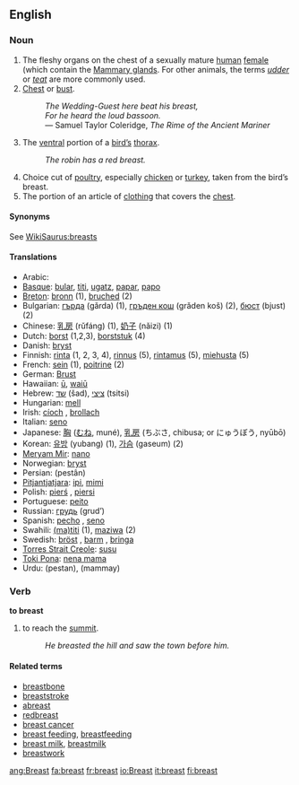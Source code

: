 ==English==

===Noun===
{{en-noun-reg}}

# The fleshy organs on the chest of a sexually mature [[human]] [[female]] (which contain the [[Mammary gland]]s. For other animals, the terms ''[[udder]]'' or ''[[teat]]'' are more commonly used.
# [[Chest]] or [[bust]].
#: ''The Wedding-Guest here beat his breast,''
#: ''For he heard the loud bassoon.''
#: — Samuel Taylor Coleridge, ''The Rime of the Ancient Mariner''
#The [[ventral]] portion of a [[bird|bird’s]] [[thorax]].
#: ''The robin has a red breast.''
# Choice cut of [[poultry]], especially [[chicken]] or [[turkey]], taken from the bird’s breast.
# The portion of an article of [[clothing]] that covers the [[chest]].

====Synonyms====
See [[WikiSaurus:breasts]]

====Translations====
*Arabic: {{ARchar|[[صدر]]}} {{Unicode(ʂadr)}} {{m}}
*[[Basque]]: [[bular]], [[titi]], [[ugatz]], [[papar]], [[papo]]
*[[Breton]]: [[bronn]] {{f}} (1), [[bruched]] {{m}} (2)
*Bulgarian: [[гърда]] (gǎrda) {{f}} (1), [[гръден кош]] (grǎden koš) {{m}} (2), [[бюст]] (bjust) {{m}} (2)
*Chinese: [[乳房]] (rǔfáng) (1), [[奶子]] (nǎizi) (1)
*Dutch: [[borst]] {{f}} (1,2,3), [[borststuk]] {{n}} (4)
*Danish: [[bryst]] {{n}}
*Finnish: [[rinta]] (1, 2, 3, 4), [[rinnus]] (5), [[rintamus]] (5), [[miehusta]] (5)
*French: [[sein]] {{m}} (1), [[poitrine]] {{f}} (2)
*German: [[Brust]] {{f}}
*Hawaiian: [[ū]], [[waiū]]
*Hebrew: [[שד]] (šad), [[ציצי]] (tsitsi)
*Hungarian: [[mell]]
*Irish: [[cíoch]] {{f}}, [[brollach]] {{m}}
*Italian: [[seno]] {{m}}
*Japanese: [[胸]] ([[むね]], muné), [[乳房]] (ちぶさ, chibusa; or にゅうぼう, nyūbō)
*Korean: [[유방]] (yubang) (1), [[가슴]] (gaseum) (2)
*[[Meryam Mir]]: [[nano]]
*Norwegian: [[bryst]] {{n}}
*Persian: {{FAchar|[[پستان]]}} (pestân)
*[[Pitjantjatjara]]: [[ipi]], [[mimi]]
*Polish: [[pierś]] {{f}}, [[piersi]] {{p}}
*Portuguese: [[peito]] {{m}}
*Russian: [[грудь]] (grud’) {{f}}
*Spanish: [[pecho]] {{m}}, [[seno]] {{m}}
*Swahili: [[(ma)titi]] (1), [[maziwa]] (2)
*Swedish: [[bröst]] {{n}}, [[barm]] {{c}}, [[bringa]] {{c}}
*[[Torres Strait Creole]]: [[susu]]
*[[Toki Pona]]: [[nena mama]]
*Urdu: {{FAchar|[[پستان]]}} (pestan), (mammay)

===Verb===
'''to breast'''
# to reach the [[summit]].
#: ''He breasted the hill and saw the town before him.''

====Related terms====
*[[breastbone]]
*[[breaststroke]]
*[[abreast]]
*[[redbreast]]
*[[breast cancer]]
*[[breast feeding]], [[breastfeeding]]
*[[breast milk]], [[breastmilk]]
*[[breastwork]]
[[ang:Breast]]
[[fa:breast]]
[[fr:breast]]
[[io:Breast]]
[[it:breast]]
[[fi:breast]]